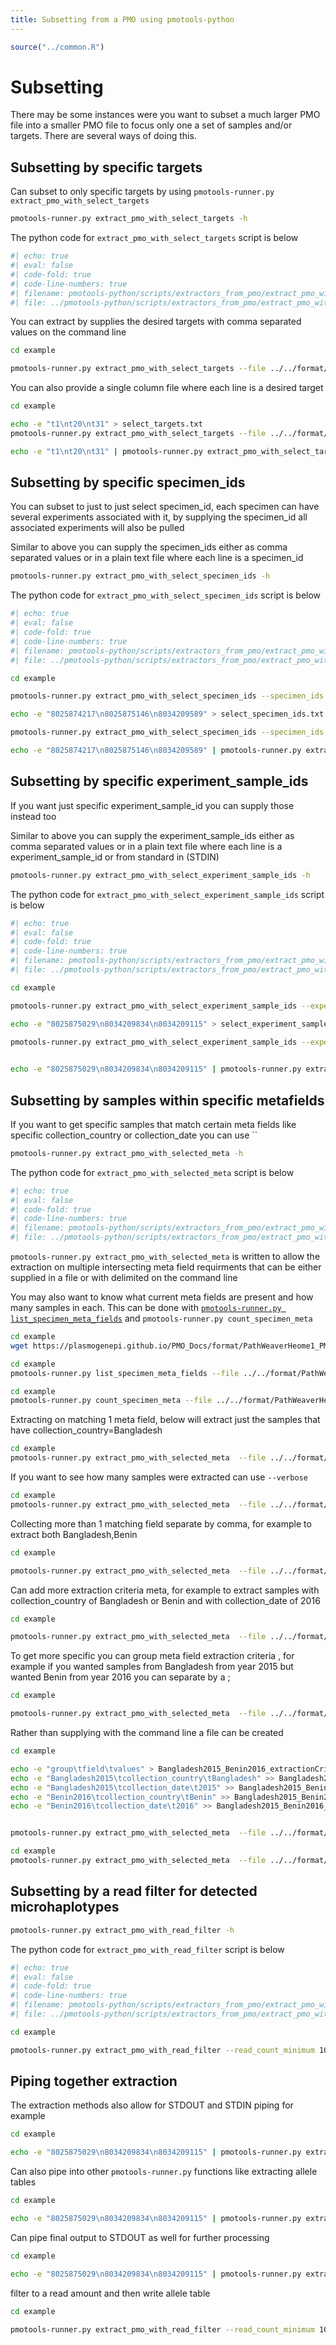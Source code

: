 ```yaml
---
title: Subsetting from a PMO using pmotools-python
---
```


```r
source("../common.R")
```

# Subsetting 

There may be some instances were you want to subset a much larger PMO file into a smaller PMO file to focus only one a set of samples and/or targets. There are several ways of doing this. 


## Subsetting by specific targets  

Can subset to only specific targets by using `pmotools-runner.py extract_pmo_with_select_targets`

```bash
pmotools-runner.py extract_pmo_with_select_targets -h
```

The python code for `extract_pmo_with_select_targets` script is below

```python
#| echo: true
#| eval: false
#| code-fold: true
#| code-line-numbers: true
#| filename: pmotools-python/scripts/extractors_from_pmo/extract_pmo_with_select_targets.py
#| file: ../pmotools-python/scripts/extractors_from_pmo/extract_pmo_with_select_targets.py
```



You can extract by supplies the desired targets with comma separated values on the command line 
```bash
cd example 

pmotools-runner.py extract_pmo_with_select_targets --file ../../format/moz2018_PMO.json.gz --targets t1,t20,t31  --output t1_t20_t31_moz2018_PMO.json.gz --overwrite
```

You can also provide a single column file where each line is a desired target 
```bash
cd example 

echo -e "t1\nt20\nt31" > select_targets.txt 
pmotools-runner.py extract_pmo_with_select_targets --file ../../format/moz2018_PMO.json.gz --targets select_targets.txt  --output t1_t20_t31_moz2018_PMO.json.gz --overwrite

echo -e "t1\nt20\nt31" | pmotools-runner.py extract_pmo_with_select_targets --file ../../format/moz2018_PMO.json.gz --targets STDIN --output t1_t20_t31_moz2018_PMO.json.gz --overwrite

```


## Subsetting by specific specimen_ids 

You can subset to just to just select specimen_id, each specimen can have several experiments associated with it, by supplying the specimen_id all associated experiments will also be pulled 

Similar to above you can supply the specimen_ids either as comma separated values or in a plain text file where each line is a specimen_id

```bash
pmotools-runner.py extract_pmo_with_select_specimen_ids -h
```

The python code for `extract_pmo_with_select_specimen_ids` script is below

```python
#| echo: true
#| eval: false
#| code-fold: true
#| code-line-numbers: true
#| filename: pmotools-python/scripts/extractors_from_pmo/extract_pmo_with_select_specimen_ids.py
#| file: ../pmotools-python/scripts/extractors_from_pmo/extract_pmo_with_select_specimen_ids.py
```

```bash
cd example 

pmotools-runner.py extract_pmo_with_select_specimen_ids --specimen_ids 8025874217,8025875146,8034209589 --file ../../format/moz2018_PMO.json.gz --output 8025874217_8025875146_8034209589_moz2018_PMO.json.gz --overwrite

echo -e "8025874217\n8025875146\n8034209589" > select_specimen_ids.txt 

pmotools-runner.py extract_pmo_with_select_specimen_ids --specimen_ids select_specimen_ids.txt --file ../../format/moz2018_PMO.json.gz --output 8025874217_8025875146_8034209589_moz2018_PMO.json.gz --overwrite

echo -e "8025874217\n8025875146\n8034209589" | pmotools-runner.py extract_pmo_with_select_specimen_ids --specimen_ids STDIN --file ../../format/moz2018_PMO.json.gz --output 8025874217_8025875146_8034209589_moz2018_PMO.json.gz --overwrite
```

## Subsetting by specific experiment_sample_ids 

If you want just specific experiment_sample_id you can supply those instead too  

Similar to above you can supply the experiment_sample_ids either as comma separated values or in a plain text file where each line is a experiment_sample_id or from standard in (STDIN)

```bash
pmotools-runner.py extract_pmo_with_select_experiment_sample_ids -h
```

The python code for `extract_pmo_with_select_experiment_sample_ids` script is below

```python
#| echo: true
#| eval: false
#| code-fold: true
#| code-line-numbers: true
#| filename: pmotools-python/scripts/extractors_from_pmo/extract_pmo_with_select_experiment_sample_ids.py
#| file: ../pmotools-python/scripts/extractors_from_pmo/extract_pmo_with_select_experiment_sample_ids.py
```

```bash
cd example 

pmotools-runner.py extract_pmo_with_select_experiment_sample_ids --experiment_sample_ids 8025875029,8034209834,8034209115 --file ../../format/moz2018_PMO.json.gz --output 8025875029_8034209834_8034209115_moz2018_PMO.json.gz --overwrite

echo -e "8025875029\n8034209834\n8034209115" > select_experiment_sample_ids.txt 
  
pmotools-runner.py extract_pmo_with_select_experiment_sample_ids --experiment_sample_ids select_experiment_sample_ids.txt --file ../../format/moz2018_PMO.json.gz --output 8025875029_8034209834_8034209115_moz2018_PMO.json.gz --overwrite


echo -e "8025875029\n8034209834\n8034209115" | pmotools-runner.py extract_pmo_with_select_experiment_sample_ids --experiment_sample_ids STDIN --file ../../format/moz2018_PMO.json.gz --output 8025875029_8034209834_8034209115_moz2018_PMO.json.gz --overwrite
```


## Subsetting by samples within specific metafields  

If you want to get specific samples that match certain meta fields like specific collection_country or collection_date you can use ``

```bash
pmotools-runner.py extract_pmo_with_selected_meta -h 
```

The python code for `extract_pmo_with_selected_meta` script is below

```python
#| echo: true
#| eval: false
#| code-fold: true
#| code-line-numbers: true
#| filename: pmotools-python/scripts/extractors_from_pmo/extract_pmo_with_selected_meta.py
#| file: ../pmotools-python/scripts/extractors_from_pmo/extract_pmo_with_selected_meta.py
```

`pmotools-runner.py extract_pmo_with_selected_meta` is written to allow the extraction on multiple intersecting meta field requirments that can be either supplied in a file or with delimited on the command line 

You may also want to know what current meta fields are present and how many samples in each. This can be done with [`pmotools-runner.py list_specimen_meta_fields`](getting_basic_info_from_pmo.qmd#list_specimen_meta_fields) and `pmotools-runner.py count_specimen_meta`

```bash
cd example 
wget https://plasmogenepi.github.io/PMO_Docs/format/PathWeaverHeome1_PMO.json.gz

```

```bash
cd example 
pmotools-runner.py list_specimen_meta_fields --file ../../format/PathWeaverHeome1_PMO.json.gz

```

```bash
cd example 
pmotools-runner.py count_specimen_meta --file ../../format/PathWeaverHeome1_PMO.json.gz  --meta_fields collection_country,collection_date | head -20

```


Extracting on matching 1 meta field, below will extract just the samples that have collection_country=Bangladesh

```bash
cd example 
pmotools-runner.py extract_pmo_with_selected_meta  --file ../../format/PathWeaverHeome1_PMO.json.gz --metaFieldsValues "collection_country=Bangladesh" --output Bangladesh_moz2018_PMO.json.gz   --overwrite

```

If you want to see how many samples were extracted can use `--verbose`

```bash
cd example 
pmotools-runner.py extract_pmo_with_selected_meta  --file ../../format/PathWeaverHeome1_PMO.json.gz --metaFieldsValues "collection_country=Bangladesh" --output Bangladesh_moz2018_PMO.json.gz   --overwrite --verbose

```

Collecting more than 1 matching field separate by comma, for example to extract both Bangladesh,Benin

```bash
cd example 

pmotools-runner.py extract_pmo_with_selected_meta  --file ../../format/PathWeaverHeome1_PMO.json.gz --metaFieldsValues "collection_country=Bangladesh,Benin" --output Bangladesh_Benin_moz2018_PMO.json.gz   --overwrite --verbose 

```

Can add more extraction criteria meta, for example to extract samples with collection_country of Bangladesh or Benin and with collection_date of 2016 

```bash
cd example 

pmotools-runner.py extract_pmo_with_selected_meta  --file ../../format/PathWeaverHeome1_PMO.json.gz --metaFieldsValues "collection_country=Bangladesh,Benin:collection_date=2016" --output Bangladesh_Benin_2016_moz2018_PMO.json.gz   --overwrite --verbose 

```

To get more specific you can group meta field extraction criteria , for example if you wanted samples from Bangladesh from year 2015 but wanted Benin from year 2016 you can separate by a ; 

```bash
cd example 

pmotools-runner.py extract_pmo_with_selected_meta  --file ../../format/PathWeaverHeome1_PMO.json.gz --metaFieldsValues "collection_country=Bangladesh:collection_date=2015;collection_country=Benin:collection_date=2016" --output Bangladesh2015_Benin2016_moz2018_PMO.json.gz   --overwrite --verbose 

```


Rather than supplying with the command line a file can be created 

```bash
cd example 

echo -e "group\tfield\tvalues" > Bangladesh2015_Benin2016_extractionCriteria.tsv 
echo -e "Bangladesh2015\tcollection_country\tBangladesh" >> Bangladesh2015_Benin2016_extractionCriteria.tsv 
echo -e "Bangladesh2015\tcollection_date\t2015" >> Bangladesh2015_Benin2016_extractionCriteria.tsv 
echo -e "Benin2016\tcollection_country\tBenin" >> Bangladesh2015_Benin2016_extractionCriteria.tsv 
echo -e "Benin2016\tcollection_date\t2016" >> Bangladesh2015_Benin2016_extractionCriteria.tsv 


pmotools-runner.py extract_pmo_with_selected_meta  --file ../../format/PathWeaverHeome1_PMO.json.gz --metaFieldsValues Bangladesh2015_Benin2016_extractionCriteria.tsv --output Bangladesh2015_Benin2016_moz2018_PMO.json.gz   --overwrite --verbose 

```



```bash
cd example 
pmotools-runner.py extract_pmo_with_selected_meta  --file ../../format/moz2018_PMO.json.gz --metaFieldsValues "collection_country=Mozambique:geo_admin3=Inhassoro;collection_country=Mozambique:geo_admin3=Mandlakazi,Namaacha" --output Mozambique_moz2018_PMO.json.gz  --verbose  --overwrite

```


## Subsetting by a read filter for detected microhaplotypes 



```bash
pmotools-runner.py extract_pmo_with_read_filter -h
```

The python code for `extract_pmo_with_read_filter` script is below

```python
#| echo: true
#| eval: false
#| code-fold: true
#| code-line-numbers: true
#| filename: pmotools-python/scripts/extractors_from_pmo/extract_pmo_with_read_filter.py
#| file: ../pmotools-python/scripts/extractors_from_pmo/extract_pmo_with_read_filter.py
```

```bash
cd example 

pmotools-runner.py extract_pmo_with_read_filter --read_count_minimum 1000 --file ../../format/moz2018_PMO.json.gz --output moz2018_PMO_minReadCount1000.json.gz --overwrite
```


## Piping together extraction 

The extraction methods also allow for STDOUT and STDIN piping for example  
```bash
cd example 

echo -e "8025875029\n8034209834\n8034209115" | pmotools-runner.py extract_pmo_with_select_experiment_sample_ids --experiment_sample_ids STDIN --file ../../format/moz2018_PMO.json.gz --output STDOUT | pmotools-runner.py extract_pmo_with_select_targets --file STDIN --targets t1,t20,t31  --output t1_t20_t31_8025875029_8034209834_8034209115_moz2018_PMO.json.gz --overwrite

```

Can also pipe into other `pmotools-runner.py` functions like extracting allele tables 

```bash
cd example 

echo -e "8025875029\n8034209834\n8034209115" | pmotools-runner.py extract_pmo_with_select_experiment_sample_ids --experiment_sample_ids STDIN --file ../../format/moz2018_PMO.json.gz --output STDOUT | pmotools-runner.py extract_pmo_with_select_targets --file STDIN --targets t1,t20,t31  --output STDOUT | pmotools-runner.py extract_allele_table --file STDIN --bioid Mozambique2018-SeekDeep --output alleles_data_t1_t20_t31_8025875029_8034209834_8034209115_moz2018_PMO.tsv.gz --overwrite

```


Can pipe final output to STDOUT as well for further processing 

```bash
cd example 

echo -e "8025875029\n8034209834\n8034209115" | pmotools-runner.py extract_pmo_with_select_experiment_sample_ids --experiment_sample_ids STDIN --file ../../format/moz2018_PMO.json.gz --output STDOUT | pmotools-runner.py extract_pmo_with_select_targets --file STDIN --targets t1,t20,t31  --output STDOUT | pmotools-runner.py extract_allele_table --file STDIN --bioid Mozambique2018-SeekDeep --output STDOUT  --specimen_info_meta_fields specimen_id,collection_country

```

filter to a read amount and then write allele table 

```bash
cd example 

pmotools-runner.py extract_pmo_with_read_filter --read_count_minimum 1000 --file ../../format/moz2018_PMO.json.gz --output STDOUT | pmotools-runner.py extract_allele_table --file STDIN --bioid Mozambique2018-SeekDeep --output moz2018_PMO_minReadCount1000_allele_table.tsv.gz  --microhap_fields read_count --representative_haps_fields seq --default_base_col_names specimen_id,target_id,allele

```

